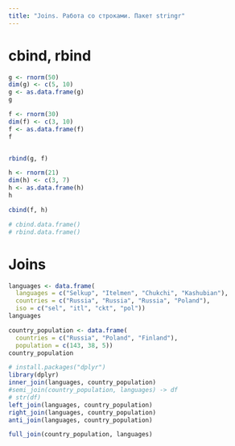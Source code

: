 ```yaml
---
title: "Joins. Работа со строками. Пакет stringr"
---
```

# cbind, rbind

```r
g <- rnorm(50)
dim(g) <- c(5, 10)
g <- as.data.frame(g)
g

f <- rnorm(30)
dim(f) <- c(3, 10)
f <- as.data.frame(f)
f


rbind(g, f)

h <- rnorm(21)
dim(h) <- c(3, 7)
h <- as.data.frame(h)
h

cbind(f, h)

# cbind.data.frame()
# rbind.data.frame()
```

# Joins
```r
languages <- data.frame(
  languages = c("Selkup", "Itelmen", "Chukchi", "Kashubian"),
  countries = c("Russia", "Russia", "Russia", "Poland"),
  iso = c("sel", "itl", "ckt", "pol"))
languages

country_population <- data.frame(
  countries = c("Russia", "Poland", "Finland"),
  population = c(143, 38, 5))
country_population

# install.packages("dplyr")
library(dplyr)
inner_join(languages, country_population)
#semi_join(country_population, languages) -> df
# str(df)
left_join(languages, country_population)
right_join(languages, country_population)
anti_join(languages, country_population)

full_join(country_population, languages)
```

